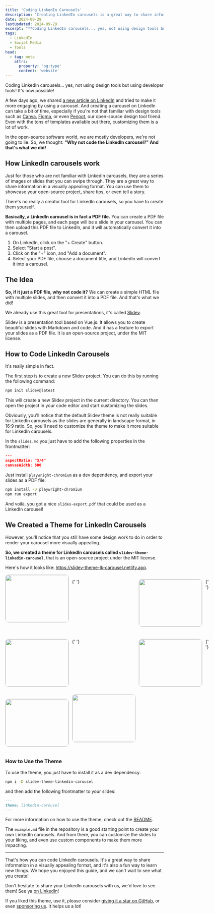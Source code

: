 ```yaml
---
title: 'Coding LinkedIn Carousels'
description: 'Creating LinkedIn carousels is a great way to share information in a visually appealing format. Learn how to code LinkedIn carousels with this guide.'
date: 2024-09-29
lastUpdated: 2024-09-29
excerpt: "**Coding LinkedIn carousels... yes, not using design tools but using developer tools! It's now possible!**<br><br>Learn how to code LinkedIn carousels with Slidev and discover our open-source Slidev theme for LinkedIn carousels named `slidev-theme-linkedin-carousel`."
tags:
  - LinkedIn
  - Social Media
  - Tools
head:
  - tag: meta
    attrs:
      property: 'og:type'
      content: 'website'
---
```



<p class="lead">
	Coding LinkedIn carousels... yes, not using design tools but using developer
	tools! It's now possible!
</p>

A few days ago, we shared [a new article on LinkedIn](https://www.linkedin.com/posts/open-re-source_generate-github-repositories-top-contributors-activity-7245171076966559745-sBAM/) and tried to make it more engaging by using a carousel. And creating a carousel on LinkedIn can take a bit of time, especially if you're not that familiar with design tools such as [Canva](https://www.canva.com), [Figma](https://www.figma.com), or even [Penpot](https://penpot.app/), our open-source design tool friend. Even with the tons of templates available out there, customizing them is a lot of work.

In the open-source software world, we are mostly developers, we're not going to lie. So, we thought: **"Why not code the LinkedIn carousel?" And that's what we did!**

## How LinkedIn carousels work

Just for those who are not familiar with LinkedIn carousels, they are a series of images or slides that you can swipe through. They are a great way to share information in a visually appealing format. You can use them to showcase your open-source project, share tips, or even tell a story.

There's no really a creator tool for LinkedIn carousels, so you have to create them yourself.

**Basically, a LinkedIn carousel is in fact a PDF file.** You can create a PDF file with multiple pages, and each page will be a slide in your carousel. You can then upload this PDF file to LinkedIn, and it will automatically convert it into a carousel.

1. On LinkedIn, click on the "+ Create" button.
2. Select "Start a post".
3. Click on the "+" icon, and "Add a document".
4. Select your PDF file, choose a document title, and LinkedIn will convert it into a carousel.

<ContentImage
	src="/images/coding-linkedin-carousels-1.png"
	alt=""
	width="400"
	height="320"
/>

<ContentImage
	src="/images/coding-linkedin-carousels-2.png"
	alt=""
	width="400"
	height="257"
/>

## The Idea

**So, if it just a PDF file, why not code it?** We can create a simple HTML file with multiple slides, and then convert it into a PDF file. And that's what we did!

We already use this great tool for presentations, it's called [Slidev](https://sli.dev/).

Slidev is a presentation tool based on Vue.js. It allows you to create beautiful slides with Markdown and code. And it has a feature to export your slides as a PDF file. It is an open-source project, under the MIT license.

<ShowcaseGitHubRepo
	env="slidevjs"
	repo="slidev"
	img="83095831"
	description="Presentation Slides for Developers"
/>

## How to Code LinkedIn Carousels

It's really simple in fact.

The first step is to create a new Slidev project. You can do this by running the following command:

```sh
npm init slidev@latest
```

This will create a new Slidev project in the current directory. You can then open the project in your code editor and start customizing the slides.

Obviously, you'll notice that the default Slidev theme is not really suitable for LinkedIn carousels as the slides are generally in landscape format, in 16:9 ratio. So, you'll need to customize the theme to make it more suitable for LinkedIn carousels.

In the `slides.md` you just have to add the following properties in the frontmatter:

```json
---
aspectRatio: "3/4"
canvasWidth: 800
```

Just install `playwright-chromium` as a dev dependency, and export your slides as a PDF file:

```sh
npm install -D playwright-chromium
npm run export
```

And voilà, you got a nice `slides-export.pdf` that could be used as a LinkedIn carousel!

## We Created a Theme for LinkedIn Carousels

However, you'll notice that you still have some design work to do in order to render your carousel more visually appealing.

**So, we created a theme for LinkedIn carousels called `slidev-theme-linkedin-carousel`**, that is an open-source project under the MIT license.

<ShowcaseGitHubRepo
	env="Open-reSource"
	repo="slidev-theme-linkedin-carousel"
	img="129324099"
	description="Slidev theme to create LinkedIn carousels"
/>

Here's how it looks like: https://slidev-theme-lk-carousel.netlify.app.

<div style="display: grid; gap: 10px; grid-template-columns: repeat(4, 1fr);">
  <Image src="https://cdn.jsdelivr.net/npm/slidev-theme-linkedin-carousel@latest/example-export/1.png" width="200" height="150" style="border: 1px solid lightgray; border-radius: 10px; margin-top: 0" alt="" />

{' '}

<Image
	src="https://cdn.jsdelivr.net/npm/slidev-theme-linkedin-carousel@latest/example-export/2.png"
	width="200"
	height="150"
	style="border: 1px solid lightgray; border-radius: 10px; margin-top: 0"
	alt=""
/>

{' '}

<Image
	src="https://cdn.jsdelivr.net/npm/slidev-theme-linkedin-carousel@latest/example-export/3.png"
	width="200"
	height="150"
	style="border: 1px solid lightgray; border-radius: 10px; margin-top: 0"
	alt=""
/>

{' '}

<Image
	src="https://cdn.jsdelivr.net/npm/slidev-theme-linkedin-carousel@latest/example-export/4.png"
	width="200"
	height="150"
	style="border: 1px solid lightgray; border-radius: 10px; margin-top: 0"
	alt=""
/>

{' '}

<Image
	src="https://cdn.jsdelivr.net/npm/slidev-theme-linkedin-carousel@latest/example-export/5.png"
	width="200"
	height="150"
	style="border: 1px solid lightgray; border-radius: 10px; margin-top: 0"
	alt=""
/>

  <Image src="https://cdn.jsdelivr.net/npm/slidev-theme-linkedin-carousel@latest/example-export/6.png" width="200" height="150" style="border: 1px solid lightgray; border-radius: 10px; margin-top: 0" alt="" />
</div>

### How to Use the Theme

To use the theme, you just have to install it as a dev dependency:

```sh
npm i -D slidev-theme-linkedin-carousel
```

and then add the following frontmatter to your slides:

```md
---
theme: linkedin-carousel
---
```

For more information on how to use the theme, check out the [README](https://github.com/Open-reSource/slidev-theme-linkedin-carousel).

The `example.md` file in the repository is a good starting point to create your own LinkedIn carousels. And from there, you can customize the slides to your liking, and even use custom components to make them more impacting.

---

<p class="lead">
	That's how you can code LinkedIn carousels. It's a great way to share
	information in a visually appealing format, and it's also a fun way to learn
	new things. We hope you enjoyed this guide, and we can't wait to see what you
	create!
</p>

Don't hesitate to share your LinkedIn carousels with us, we'd love to see them! See ya [on LinkedIn](https://linkedin.com/company/open-re-source/)!

If you liked this theme, use it, please consider [giving it a star on GitHub](https://github.com/Open-reSource/slidev-theme-linkedin-carousel), or even [sponsoring us](https://github.com/sponsors/Open-reSource/). It helps us a lot!
